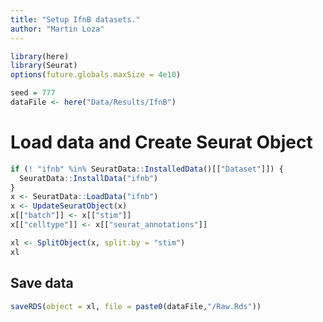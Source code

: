```yaml
---
title: "Setup IfnB datasets."
author: "Martin Loza"
---
```


```r
library(here)
library(Seurat)
options(future.globals.maxSize = 4e10)

seed = 777
dataFile <- here("Data/Results/IfnB")
```

# Load data and Create Seurat Object

```r
if (! "ifnb" %in% SeuratData::InstalledData()[["Dataset"]]) {
  SeuratData::InstallData("ifnb")
}
x <- SeuratData::LoadData("ifnb")
x <- UpdateSeuratObject(x)
x[["batch"]] <- x[["stim"]]
x[["celltype"]] <- x[["seurat_annotations"]]

xl <- SplitObject(x, split.by = "stim")
xl
```

## Save data

```r
saveRDS(object = xl, file = paste0(dataFile,"/Raw.Rds"))
```
